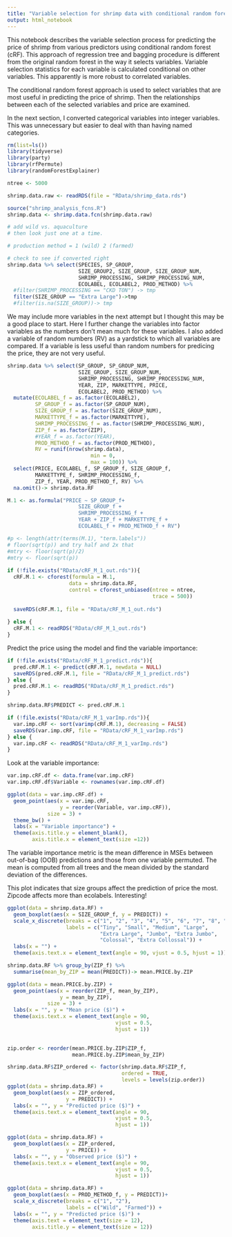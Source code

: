 ```yaml
---
title: "Variable selection for shrimp data with conditional random forest"
output: html_notebook
---
```


This notebook describes the variable selection process for predicting the price of shrimp from various predictors using conditional random forest (cRF). This approach of regression tree and bagging procedure is different from the original random forest in the way it selects variables.  Variable selection statistics for each variable is calculated conditional on other variables. This apparently is more robust to correlated variables.  

The conditional random forest approach is used to select variables that are most useful in predicting the price of shrimp. Then the relationships between each of the selected variables and price are examined. 

In the next section, I converted categorical variables into integer variables.  This was unnecessary but easier to deal with than having named categories.  
```r
rm(list=ls())
library(tidyverse)
library(party)
library(rfPermute)
library(randomForestExplainer)

ntree <- 5000

shrimp.data.raw <- readRDS(file = "RData/shrimp_data.rds")

source("shrimp_analysis_fcns.R")
shrimp.data <- shrimp.data.fcn(shrimp.data.raw)

# add wild vs. aquaculture
# then look just one at a time.

# production method = 1 (wild) 2 (farmed)

# check to see if converted right
shrimp.data %>% select(SPECIES, SP_GROUP, 
                       SIZE_GROUP2, SIZE_GROUP, SIZE_GROUP_NUM,
                       SHRIMP_PROCESSING, SHRIMP_PROCESSING_NUM,
                       ECOLABEL, ECOLABEL2, PROD_METHOD) %>%
  #filter(SHRIMP_PROCESSING == "CKD TON") -> tmp
  filter(SIZE_GROUP == "Extra Large")->tmp
  #filter(is.na(SIZE_GROUP))-> tmp
```

We may include more variables in the next attempt but I thought this may be a good place to start.  Here I further change the variables into factor variables as the numbers don't mean much for these variables. I also added a variable of random numbers (RV) as a yardstick to which all variables are compared. If a variable is less useful than random numbers for predicing the price, they are not very useful. 

```r
shrimp.data %>% select(SP_GROUP, SP_GROUP_NUM,
                       SIZE_GROUP, SIZE_GROUP_NUM,
                       SHRIMP_PROCESSING, SHRIMP_PROCESSING_NUM,
                       YEAR, ZIP, MARKETTYPE, PRICE,
                       ECOLABEL2, PROD_METHOD) %>% 
  mutate(ECOLABEL_f = as.factor(ECOLABEL2),
         SP_GROUP_f = as.factor(SP_GROUP_NUM),
         SIZE_GROUP_f = as.factor(SIZE_GROUP_NUM),
         MARKETTYPE_f = as.factor(MARKETTYPE),
         SHRIMP_PROCESSING_f = as.factor(SHRIMP_PROCESSING_NUM),
         ZIP_f = as.factor(ZIP),
         #YEAR_f = as.factor(YEAR),
         PROD_METHOD_f = as.factor(PROD_METHOD),
         RV = runif(nrow(shrimp.data), 
                           min = 0, 
                           max = 100)) %>%
  select(PRICE, ECOLABEL_f, SP_GROUP_f, SIZE_GROUP_f,
         MARKETTYPE_f, SHRIMP_PROCESSING_f,
         ZIP_f, YEAR, PROD_METHOD_f, RV) %>%
  na.omit()-> shrimp.data.RF

M.1 <- as.formula("PRICE ~ SP_GROUP_f+
                       SIZE_GROUP_f +
                       SHRIMP_PROCESSING_f +
                       YEAR + ZIP_f + MARKETTYPE_f +
                       ECOLABEL_f + PROD_METHOD_f + RV")

#p <- length(attr(terms(M.1), "term.labels"))
# floor(sqrt(p)) and try half and 2x that
#mtry <- floor(sqrt(p)/2)
#mtry <- floor(sqrt(p))
  
if (!file.exists("RData/cRF_M_1_out.rds")){
  cRF.M.1 <- cforest(formula = M.1,
                    data = shrimp.data.RF,
                    control = cforest_unbiased(ntree = ntree,
                                               trace = 500))
  
  saveRDS(cRF.M.1, file = "RData/cRF_M_1_out.rds")
  
} else {
  cRF.M.1 <- readRDS("RData/cRF_M_1_out.rds")
}

```

Predict the price using the model and find the variable importance:
```r
if (!file.exists("RData/cRF_M_1_predict.rds")){
  pred.cRF.M.1 <- predict(cRF.M.1, newdata = NULL)
  saveRDS(pred.cRF.M.1, file = "RData/cRF_M_1_predict.rds")
} else {
  pred.cRF.M.1 <- readRDS("RData/cRF_M_1_predict.rds")
}

shrimp.data.RF$PREDICT <- pred.cRF.M.1

if (!file.exists("RData/cRF_M_1_varImp.rds")){
  var.imp.cRF <- sort(varimp(cRF.M.1), decreasing = FALSE)
  saveRDS(var.imp.cRF, file = "RData/cRF_M_1_varImp.rds")
} else {
  var.imp.cRF <- readRDS("RData/cRF_M_1_varImp.rds")
}

```

Look at the variable importance:
```r
var.imp.cRF.df <- data.frame(var.imp.cRF)
var.imp.cRF.df$Variable <- rownames(var.imp.cRF.df)

ggplot(data = var.imp.cRF.df) + 
  geom_point(aes(x = var.imp.cRF, 
                 y = reorder(Variable, var.imp.cRF)),
             size = 3) + 
  theme_bw() + 
  labs(x = "Variable importance") + 
  theme(axis.title.y = element_blank(),
        axis.title.x = element_text(size =12))
```

The variable importance metric is the mean difference in MSEs between out-of-bag (OOB) predictions and those from one variable permuted. The mean is computed from all trees and the mean divided by the standard deviation of the differences. 

This plot indicates that size groups affect the prediction of price the most. Zipcode affects more than ecolabels. Interesting!  



```r
ggplot(data = shrimp.data.RF) + 
  geom_boxplot(aes(x = SIZE_GROUP_f, y = PREDICT)) +
  scale_x_discrete(breaks = c("1", "2", "3", "4", "5", "6", "7", "8", "9"),
                   labels = c("Tiny", "Small", "Medium", "Large", 
                              "Extra Large", "Jumbo", "Extra Jumbo", 
                              "Colossal", "Extra Collossal")) + 
  labs(x = "") +
  theme(axis.text.x = element_text(angle = 90, vjust = 0.5, hjust = 1))
```

```r
shrimp.data.RF %>% group_by(ZIP_f) %>%
  summarise(mean_by_ZIP = mean(PREDICT))-> mean.PRICE.by.ZIP

ggplot(data = mean.PRICE.by.ZIP) + 
  geom_point(aes(x = reorder(ZIP_f, mean_by_ZIP),
                 y = mean_by_ZIP),
             size = 3) +
  labs(x = "", y = "Mean price ($)") +
  theme(axis.text.x = element_text(angle = 90, 
                                   vjust = 0.5, 
                                   hjust = 1))
  

```

```r
zip.order <- reorder(mean.PRICE.by.ZIP$ZIP_f, 
                     mean.PRICE.by.ZIP$mean_by_ZIP)

shrimp.data.RF$ZIP_ordered <- factor(shrimp.data.RF$ZIP_f,
                                     ordered = TRUE,
                                     levels = levels(zip.order))
ggplot(data = shrimp.data.RF) + 
  geom_boxplot(aes(x = ZIP_ordered, 
                   y = PREDICT)) + 
  labs(x = "", y = "Predicted price ($)") +
  theme(axis.text.x = element_text(angle = 90, 
                                   vjust = 0.5, 
                                   hjust = 1)) 

```

```r
ggplot(data = shrimp.data.RF) + 
  geom_boxplot(aes(x = ZIP_ordered, 
                   y = PRICE)) + 
  labs(x = "", y = "Observed price ($)") +
  theme(axis.text.x = element_text(angle = 90, 
                                   vjust = 0.5, 
                                   hjust = 1)) 
```


```r
ggplot(data = shrimp.data.RF) + 
  geom_boxplot(aes(x = PROD_METHOD_f, y = PREDICT))+
  scale_x_discrete(breaks = c("1", "2"),
                   labels = c("Wild", "Farmed")) + 
  labs(x = "", y = "Predicted price ($)") +
  theme(axis.text = element_text(size = 12),
        axis.title.y = element_text(size = 12))
```


